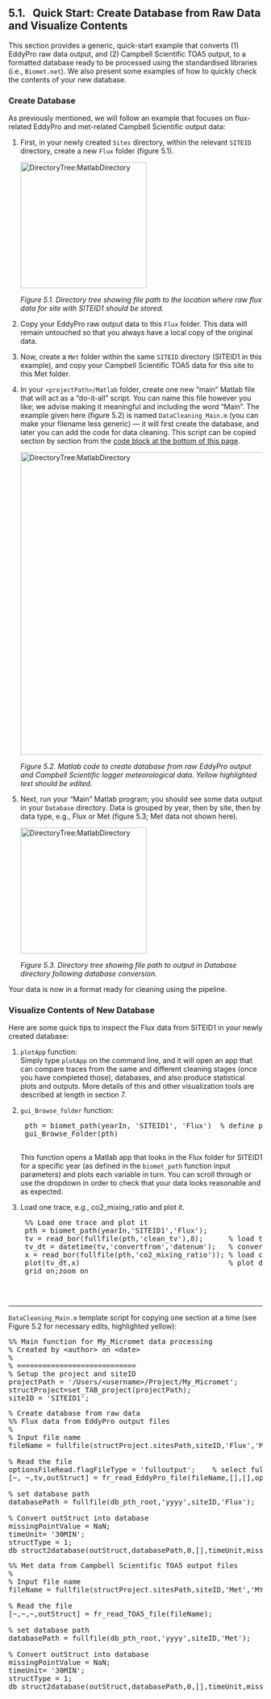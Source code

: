 ## 5.1. &nbsp; Quick Start: Create Database from Raw Data and Visualize Contents

<link rel="stylesheet" href="css/style.css">

This section provides a generic, quick-start example that converts (1) EddyPro raw data output, and (2) Campbell Scientific TOA5 output, to a formatted database ready to be processed using the standardised libraries (i.e., `Biomet.net`). We also present some examples of how to quickly check the contents of your new database.

### Create Database

As previously mentioned, we will follow an example that focuses on flux-related EddyPro and met-related Campbell Scientific output data:

1. First, in your newly created `Sites` directory, within the relevant `SITEID` directory, create a new `Flux` folder (figure 5.1). 

    <img src="images/directory_trees/DirectoryTree3a_short.jpg" alt="DirectoryTree:MatlabDirectory" width="250"/>

    *Figure 5.1. Directory tree showing file path to the location where raw flux data for site with SITEID1 should be stored.*

2. Copy your EddyPro raw output data to this `Flux` folder. This data will remain untouched so that you always have a local copy of the original data.

3. Now, create a `Met` folder within the same `SITEID` directory (SITEID1 in this example), and copy your Campbell Scientific TOA5 data for this site to this Met folder. 

4. In your `<projectPath>/Matlab` folder, create one new "main" Matlab file that will act as a "do-it-all" script. You can name this file however you like; we advise making it meaningful and including the word "Main". The example given here (figure 5.2) is named `DataCleaning_Main.m` (you can make your filename less generic) &mdash; it will first create the database, and later you can add the code for data cleaning. This script can be copied section by section from the <a href="#div_id_code">code block at the bottom of this page</a>. 
<!-- For instructions on how to convert other flux- and met-data formats, see section 5.2. -->

    <img src="images/matlab/Template_My_Micromet.jpg" alt="DirectoryTree:MatlabDirectory" width="600"/>
    
    *Figure 5.2. Matlab code to create database from raw EddyPro output and Campbell Scientific logger meteorological data. Yellow highlighted text should be edited.*

5. Next, run your "Main" Matlab program; you should see some data output in your `Database` directory. Data is grouped by year, then by site, then by data type, e.g., Flux or Met (figure 5.3; Met data not shown here).

    <img src="images/directory_trees/DirectoryTree5a_short.jpg" alt="DirectoryTree:MatlabDirectory" width="250"/>

    *Figure 5.3. Directory tree showing file path to output in Database directory following database conversion.*

Your data is now in a format ready for cleaning using the pipeline.

### Visualize Contents of New Database

Here are some quick tips to inspect the Flux data from SITEID1 in your newly created database:

1. `plotApp` function:\
Simply type `plotApp` on the command line, and it will open an app that can compare traces from the same and different cleaning stages (once you have completed those), databases, and also produce statistical plots and outputs. More details of this and other visualization tools are described at length in section 7. 

2. `gui_Browse_folder` function: 
    <pre>
    pth = biomet_path(yearIn, 'SITEID1', 'Flux')  % define path to folder you wish to browse
    gui_Browse_Folder(pth)
    </pre>
    This function opens a Matlab app that looks in the Flux folder for SITEID1 for a specific year (as defined in the `biomet_path` function input parameters) and plots each variable in turn. You can scroll through or use the dropdown in order to check that your data looks reasonable and as expected. 

3. Load one trace, e.g., co2_mixing_ratio and plot it. 
    <pre>
    %% Load one trace and plot it
    pth = biomet_path(yearIn,'SITEID1','Flux');   
    tv = read_bor(fullfile(pth,'clean_tv'),8);      % load the time vector (Matlab's datenum format)
    tv_dt = datetime(tv,'convertfrom','datenum');   % convert to Matlab's datetime object
    x = read_bor(fullfile(pth,'co2_mixing_ratio')); % load co2_mixing_ratio from SITEID1/Flux folder
    plot(tv_dt,x)                                   % plot data
    grid on;zoom on
    </pre>




<br>
<hr>
<div id="div_id_code">

`DataCleaning_Main.m` template script for copying one section at a time (see Figure 5.2 for necessary edits, highlighted yellow):
<pre>
%% Main function for My_Micromet data processing
% Created by &lt;author&gt; on &lt;date&gt;
% 
% ============================
% Setup the project and siteID
projectPath = '/Users/&lt;username&gt;/Project/My_Micromet';
structProject=set_TAB_project(projectPath);
siteID = 'SITEID1';
</pre>

<pre>
% Create database from raw data
%% Flux data from EddyPro output files
%
% Input file name
fileName = fullfile(structProject.sitesPath,siteID,'Flux','MY_EDDYPRO_OUTPUT.csv');

% Read the file 
optionsFileRead.flagFileType = 'fulloutput';	% select fulloutput, biomet, or summary
[~, ~,tv,outStruct] = fr_read_EddyPro_file(fileName,[],[],optionsFileRead);

% set database path 
databasePath = fullfile(db_pth_root,'yyyy',siteID,'Flux'); 

% Convert outStruct into database 
missingPointValue = NaN; 
timeUnit= '30MIN'; 
structType = 1; 
db_struct2database(outStruct,databasePath,0,[],timeUnit,missingPointValue,structType,1); 
</pre>

<pre>
%% Met data from Campbell Scientific TOA5 output files
%
% Input file name
fileName = fullfile(structProject.sitesPath,siteID,'Met','MY_CS_TOA5_OUTPUT.csv');

% Read the file 
[~,~,~,outStruct] = fr_read_TOA5_file(fileName); 

% set database path 
databasePath = fullfile(db_pth_root,'yyyy',siteID,'Met'); 

% Convert outStruct into database 
missingPointValue = NaN; 
timeUnit= '30MIN'; 
structType = 1; 
db_struct2database(outStruct,databasePath,0,[],timeUnit,missingPointValue,structType,1); 
</pre>
</div>

